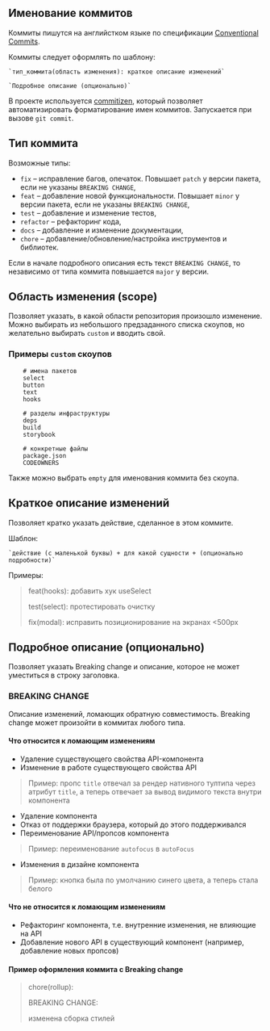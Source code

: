 ## Именование коммитов

Коммиты пишутся на английстком языке по спецификации [Conventional Commits](https://www.conventionalcommits.org/en/v1.0.0/).

Коммиты следует оформлять по шаблону:

    `тип_коммита(область изменения): краткое описание изменений`

    `Подробное описание (опционально)`

В проекте используется [commitizen](http://commitizen.github.io/cz-cli/), который позволяет автоматизировать форматирование имен коммитов. Запускается при вызове `git commit`.

## Тип коммита

Возможные типы:

- `fix` – исправление багов, опечаток. Повышает `patch` у версии пакета, если не указаны `BREAKING CHANGE`,
- `feat` – добавление новой функциональности. Повышает `minor` у версии пакета, если не указаны `BREAKING CHANGE`,
- `test` – добавление и изменение тестов,
- `refactor` – рефакторинг кода,
- `docs` – добавление и изменение документации,
- `chore` – добавление/обновление/настройка инструментов и библиотек.

Если в начале подробного описания есть текст `BREAKING CHANGE`, то независимо от типа коммита повышается `major` у версии.

## Область изменения (scope)

Позволяет указать, в какой области репозитория произошло изменение.
Можно выбирать из небольшого предзаданного списка скоупов, но желательно выбирать `custom` и вводить свой.

### Примеры `custom` скоупов

```
    # имена пакетов
    select
    button
    text
    hooks

    # разделы инфраструктуры
    deps
    build
    storybook

    # конкретные файлы
    package.json
    CODEOWNERS
```

Также можно выбрать `empty` для именования коммита без скоупа.

## Краткое описание изменений

Позволяет кратко указать действие, сделанное в этом коммите.

Шаблон:

    `действие (с маленькой буквы) + для какой сущности + (опционально подробности)`

Примеры:

> feat(hooks): добавить хук useSelect
>
> test(select): протестировать очистку
>
> fix(modal): исправить позиционирование на экранах &lt;500px

## Подробное описание (опционально)

Позволяет указать Breaking change и описание, которое не может уместиться в строку заголовка.

### BREAKING CHANGE

Описание изменений, ломающих обратную совместимость. Breaking change может произойти в коммитах любого типа.

#### Что относится к ломающим изменениям

- Удаление существующего свойства API-компонента
- Изменение в работе существующего свойства API

> Пример: пропс `title` отвечал за рендер нативного тултипа через атрибут `title`, а теперь отвечает за вывод видимого текста внутри компонента

- Удаление компонента
- Отказ от поддержки браузера, который до этого поддерживался
- Переименование API/пропсов компонента

> Пример: переименование `autofocus` в `autoFocus`

- Изменения в дизайне компонента

> Пример: кнопка была по умолчанию синего цвета, а теперь стала белого

#### Что не относится к ломающим изменениям

- Рефакторинг компонента, т.е. внутренние изменения, не влияющие на API
- Добавление нового API в существующий компонент (например, добавление новых пропсов)

#### Пример оформления коммита с Breaking change

> chore(rollup):
>
> BREAKING CHANGE:
>
> изменена сборка стилей
